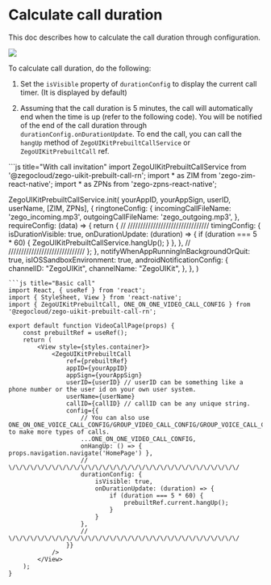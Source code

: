 # Calculate call duration

This doc describes how to calculate the call duration through configuration.


<Frame width="200" height="auto" caption=""><img src="https://storage.zego.im/sdk-doc/Pics/ZegoUIKit/Flutter/call/call_duration.jpeg" /></Frame> 

To calculate call duration, do the following:

1. Set the `isVisible` property of `durationConfig` to display the current call timer. (It is displayed by default)


2. Assuming that the call duration is 5 minutes, the call will automatically end when the time is up (refer to the following code). You will be notified of the end of the call duration through `durationConfig.onDurationUpdate`. To end the call, you can call the `hangUp` method of `ZegoUIKitPrebuiltCallService` or `ZegoUIKitPrebuiltCall` ref.

<CodeGroup>
```js title="With call invitation"
import ZegoUIKitPrebuiltCallService from '@zegocloud/zego-uikit-prebuilt-call-rn';
import * as ZIM from 'zego-zim-react-native';
import * as ZPNs from 'zego-zpns-react-native';

ZegoUIKitPrebuiltCallService.init(
    yourAppID,
    yourAppSign,
    userID,
    userName,
    [ZIM, ZPNs],
    {
        ringtoneConfig: {
            incomingCallFileName: 'zego_incoming.mp3',
            outgoingCallFileName: 'zego_outgoing.mp3',
        },
        requireConfig: (data) => {
            return {
                // \/\/\/\/\/\/\/\/\/\/\/\/\/\/\/\/\/\/\/\/\/\/\/\/\/\/\/\/\/\/\/\/
                timingConfig: {
                    isDurationVisible: true,
                    onDurationUpdate: (duration) => {
                        if (duration === 5 * 60) {
                            ZegoUIKitPrebuiltCallService.hangUp();
                        }
                    },
                },
                // \/\/\/\/\/\/\/\/\/\/\/\/\/\/\/\/\/\/\/\/\/\/\/\/\/\/\/\/\/\/
            };
        },
        notifyWhenAppRunningInBackgroundOrQuit: true,
        isIOSSandboxEnvironment: true,
        androidNotificationConfig: {
            channelID: "ZegoUIKit",
            channelName: "ZegoUIKit",
        },
    },
)
```
```js title="Basic call"
import React, { useRef } from 'react';
import { StyleSheet, View } from 'react-native';
import { ZegoUIKitPrebuiltCall, ONE_ON_ONE_VIDEO_CALL_CONFIG } from '@zegocloud/zego-uikit-prebuilt-call-rn';

export default function VideoCallPage(props) {
    const prebuiltRef = useRef();
    return (
        <View style={styles.container}>
            <ZegoUIKitPrebuiltCall
                ref={prebuiltRef}
                appID={yourAppID}
                appSign={yourAppSign}
                userID={userID} // userID can be something like a phone number or the user id on your own user system. 
                userName={userName}
                callID={callID} // callID can be any unique string. 
                config={{
                    // You can also use ONE_ON_ONE_VOICE_CALL_CONFIG/GROUP_VIDEO_CALL_CONFIG/GROUP_VOICE_CALL_CONFIG to make more types of calls.
                    ...ONE_ON_ONE_VIDEO_CALL_CONFIG,
                    onHangUp: () => { props.navigation.navigate('HomePage') },
                    // \/\/\/\/\/\/\/\/\/\/\/\/\/\/\/\/\/\/\/\/\/\/\/\/\/\/\/\/\/\/\/\/
                    durationConfig: {
                        isVisible: true,
                        onDurationUpdate: (duration) => {
                            if (duration === 5 * 60) {
                                prebuiltRef.current.hangUp();
                            }
                        }
                    },
                    // \/\/\/\/\/\/\/\/\/\/\/\/\/\/\/\/\/\/\/\/\/\/\/\/\/\/\/\/\/\/\/\/
                }}
            />
        </View>
    );
}
```
</CodeGroup>